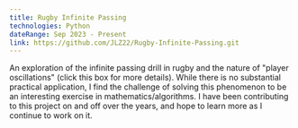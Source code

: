 ```yaml
---
title: Rugby Infinite Passing
technologies: Python
dateRange: Sep 2023 - Present
link: https://github.com/JLZ22/Rugby-Infinite-Passing.git
---
```


An exploration of the infinite passing drill in rugby and the nature of "player oscillations" (click this box for more details). While there is no substantial practical application, I find the challenge of solving this phenomenon to be an interesting exercise in mathematics/algorithms. I have been contributing to this project on and off over the years, and hope to learn more as I continue to work on it. 